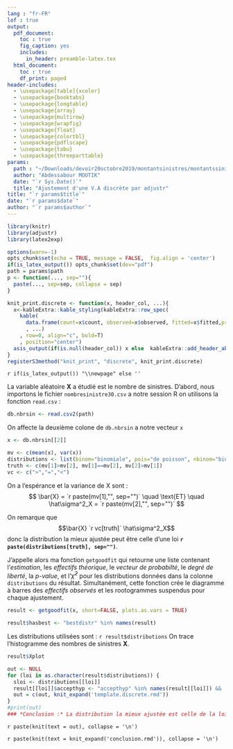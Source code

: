 ```yaml
---
lang : "fr-FR"
lof : true
output:
  pdf_document: 
    toc : true
    fig_caption: yes 
    includes:  
      in_header: preamble-latex.tex   
  html_document:
    toc : true
    df_print: paged    
header-includes:
  - \usepackage[table]{xcolor}
  - \usepackage{booktabs}
  - \usepackage{longtable}
  - \usepackage{array}
  - \usepackage{multirow}
  - \usepackage{wrapfig}
  - \usepackage{float}
  - \usepackage{colortbl}
  - \usepackage{pdflscape}
  - \usepackage{tabu}
  - \usepackage{threeparttable}
params:
  path : "~/Downloads/devoir20octobre2019/montantsinistres/montantssinistre30.csv"
  author: "Abdessabour MOUTIK"
  date: "`r Sys.Date()`"
  title: "Ajustement d'une V.A discrète par adjustr"
title: "`r params$title`"
date: "`r params$date`"
author: "`r params$author`"
---
```


```r
library(knitr)
library(adjustr)
library(latex2exp)
```

```r
options(warn=-1)
opts_chunk$set(echo = TRUE, message = FALSE,  fig.align = 'center')
if(is_latex_output()) opts_chunk$set(dev="pdf")
path = params$path
p <- function(..., sep=""){
  paste(..., sep=sep, collapse = sep)
}

knit_print.discrete <- function(x, header_col, ...){
  x<-kableExtra::kable_styling(kableExtra::row_spec(
    kable(
      data.frame(count=x$count, observed=x$observed, fitted=x$fitted,prob=x$prob),      booktabs=is_latex_output()
      , ...)
    , row=0, align="c", bold=T)
    , position="center")
  asis_output(if(is.null(header_col)) x else  kableExtra::add_header_above(x, header_col, bold=T, italic=T) )
}
registerS3method("knit_print", "discrete", knit_print.discrete)
```


`r if(is_latex_output()) "\\newpage" else ''`

  La variable aléatoire **X** a étudié est le nombre de sinistres.
D'abord, nous importons le fichier `nombresinistre30.csv` a notre session R on utilisons la fonction `read.csv` :
```r
db.nbrsin <- read.csv2(path)
```
  On affecte la deuxième colone de `db.nbrsin` a notre vecteur `x`
```r
x <- db.nbrsin[[2]]
```
```r
mv <- c(mean(x), var(x))
distributions <- list(binom="binomiale", pois="de poisson", nbinom="binomiale négative")
truth <- c(mv[1]>mv[2], mv[1]==mv[2], mv[2]>mv[1])
vc <- c(">","=","<")
```
  On a l'espérance et la variance de X sont :
  $$ \bar{X} = `r paste(mv[1],"", sep="")` \quad \text{ET} \quad  \hat\sigma^2_X = `r paste(mv[2],"", sep="")`  $$

  On remarque que $$\bar{X} `r vc[truth]` \hat\sigma^2_X$$ donc la distribution la mieux ajustée peut être celle d'une loi **`r paste(distributions[truth], sep="")`**.

  J'appelle alors ma fonction `getgoodfit` qui retourne une liste contenant l'*estimation*, les *effectifs théorique*, le *vecteur de probabilté*, le *degré de liberté*, la *p-value*, et l'*$\tilde{\chi}$^2^* pour les distributions données dans la colonne `distributions` du résultat. Simultanément, cette fonction crée le diagramme à barres des *effectifs observés* et les rootogrammes suspendus pour chaque ajustement.
```r
result <- getgoodfit(x, short=FALSE, plots.as.vars = TRUE)
```
```r
result$hasbest <- "bestdistr" %in% names(result)
```
Les distributions utilisées sont :
  ```r
result$distributions
```
On trace l'histogramme des nombres de sinistres **X**.

```r
result$Xplot
```


```r
out <- NULL
for (loi in as.character(result$distributions)) {
  sloi <- distributions[[loi]]
  result[[loi]]$accepthyp <- "accepthyp" %in% names(result[[loi]]) && !is.na(result[[loi]]$accepthyp) && result[[loi]]$accepthyp
  out = c(out, knit_expand('template.discrete.rmd'))
}
#print(out)
### *Conclusion :* La distribution la mieux ajustée est celle de la loi `r distributions[[result$bestdistr]]`
```

`r paste(knit(text = out), collapse = '\n')`

`r paste(knit(text = knit_expand('conclusion.rmd')), collapse = '\n')`

